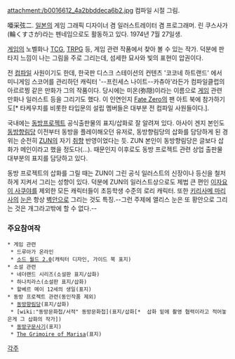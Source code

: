 attachment:/b0016612_4a2bbddeca6b2.jpg
컴파일 시절 그림.

唖采弦二. [[일본]]의 게임 그래픽 디자이너 겸 일러스트레이터 겸 프로그래머. 린 쿠스사가(輪くすさが)라는 펜네임으로도 활동하고 있다. 1974년 7월 27일생.

[[게임]]의 노벨화나 [[TCG]], [[TRPG]] 등, 게임 관련 작품에서 찾아 볼 수 있는 작가. 덕분에 판타지 느낌이 나는 그림을 주로 그리는데, 섬세한 묘사와 빛의 표현이 압권이다.

전 [[컴파일]] 사원이기도 한데, 한국판 디스크 스테이션의 컨텐츠 '코코네 하트랜드' 에서 미니게임 스코어를 관리하던 캐릭터 '--프린세스 나이트--카츄아'라든가 컴파일클럽의 아르르찡 같은 만화가 그의 작품이다. 당시에는 미온(弥隠)이라는 이름으로 [[게임]] 관련 만화나 일러스트 등을 그리기도 했다. 이 인연인지 [[Fate Zero]]의 팬 아트 북에 참가하기도[* 타케우치를 비롯한 타입문의 설립 멤버들은 대부분 전 컴파일 사원들이다.].

국내에는 [[동방프로젝트]] 공식출판물의 표지/삽화로 잘 알려져 있다. 아사이 겐지 본인도 [[동방향림당]] 이전부터 동방을 플레이해오던 유저로, 동방향림당의 삽화를 담당하게 된 경위는 순전히 [[ZUN]]의 자기 [[취향]] 반영이었다는 듯. ZUN 본인이 동방향림당은 글보다 삽화가 메인이라고 했을 정도다(…). 때문인지 이후로도 동방 프로젝트 관련 상업 출판물 대부분의 표지를 담당하고 있다.

동방 프로젝트의 삽화를 그릴 때는 ZUN이 그린 공식 일러스트의 신장이나 등신을 철저하게 지켜서 그리는 성향이 있다. 덕분에 ZUN의 일러스트상으로도 제법 큰 편인 [[이자요이 사쿠야]]를 제외한 모든 캐릭터들이 초등학생 수준의 로리 캐릭터. 또한 [[키리사메 마리사]]의 [[눈]]은 항상 [[벽안]]으로 그리는 것도 특징.--그런 주제에 앨리스 눈은 또 황안으로 그리는 것은 개그라고밖에 할 수 없다.--

=== 주요참여작 ===
 * 게임 관련
  * 드루아가 온라인
  * [[소드 월드 2.0]](캐릭터 디자인, 가이드 북 표지)
 * 소설 관련
  * 네더랜드 시리즈(소설판 표지/삽화)
  * 하나치라스(소설판 표지/삽화)
  * 할베르 메이 12세의 생일(표지)
 * 동방 프로젝트 관련(동인작품 제외)
  * [[동방향림당]](표지/삽화)
  * [wiki:"동방문화첩/서적" 동방문화첩](표지/삽화[*  삽화 밑에 촬영 협력이라고 적어놓은게 그 삽화의 작가])
  * [[동방구문사기]](표지)
  * [[The Grimoire of Marisa]](표지)

[[각주]]
